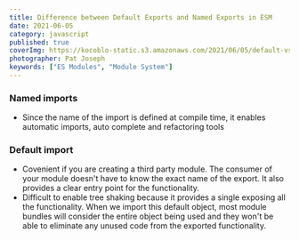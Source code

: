 ```yaml
---
title: Difference between Default Exports and Named Exports in ESM
date: 2021-06-05
category: javascript
published: true
coverImg: https://kocoblo-static.s3.amazonaws.com/2021/06/05/default-vs-named-exports/cover-img.jpg
photographer: Pat Joseph
keywords: ["ES Modules", "Module System"]
---
```


### Named imports

- Since the name of the import is defined at compile time, it enables automatic imports, auto complete and refactoring tools

### Default import

- Covenient if you are creating a third party module. The consumer of your module doesn't have to know the exact name of the export. It also
  provides a clear entry point for the functionality.
- Difficult to enable tree shaking because it provides a single exposing all the functionality. When we import this default object, most module bundles will consider the entire object being used and they won't be able to eliminate any unused code from the exported functionality.
